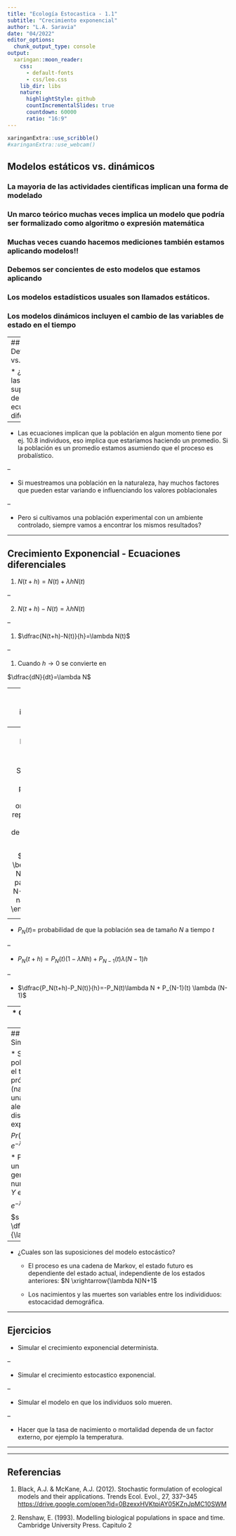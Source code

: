 ```yaml
---
title: "Ecología Estocastica - 1.1"
subtitle: "Crecimiento exponencial"
author: "L.A. Saravia"
date: "04/2022"
editor_options:
  chunk_output_type: console
output:
  xaringan::moon_reader:
    css:
      - default-fonts
      - css/leo.css
    lib_dir: libs
    nature:
      highlightStyle: github
      countIncrementalSlides: true
      countdown: 60000
      ratio: "16:9"
---
```


```r
xaringanExtra::use_scribble()
#xaringanExtra::use_webcam()
```

## Modelos estáticos vs. dinámicos


### La mayoria de las actividades científicas implican una forma de modelado

### Un marco teórico muchas veces implica un modelo que podría ser formalizado como algoritmo o expresión matemática

### Muchas veces cuando hacemos mediciones también estamos aplicando modelos!!

### Debemos ser concientes de esto modelos que estamos aplicando

### Los modelos estadísticos usuales son llamados estáticos.

### Los modelos dinámicos incluyen el cambio de las variables de estado en el tiempo 

---
## Deterministas vs. Estocásticos 

* ¿Cuales son las suposiciones de las ecuaciones diferenciales?

--

* Las ecuaciones implican que la población en algun momento tiene por ej. 10.8 individuos, eso implica que estaríamos haciendo un promedio. Si la población es un promedio estamos asumiendo que el proceso es probalístico. 

--

* Si muestreamos una población en la naturaleza, hay muchos factores que pueden estar variando e influenciando los valores poblacionales

--

* Pero si cultivamos una población experimental con un ambiente controlado, siempre vamos a encontrar los mismos resultados?

---

## Crecimiento Exponencial - Ecuaciones diferenciales

1.  $N(t+h)=N(t)+\lambda h N(t)$

--

2.  $N(t+h)-N(t)=\lambda h N(t)$

--

1.  $\dfrac{N(t+h)-N(t)}{h}=\lambda N(t)$

--

1.  Cuando $h \to 0$ se convierte en 

 $\dfrac{dN}{dt}=\lambda N$

--
1. Que se puede integrar por partes y da 

  $N(t)=N_0 e^{\lambda t}$
  
---
## Exponencial estocástico

* Supongamos que la probabilidad de que un organismo se reproduzca en un intervalo de tiempo h es $\lambda h$ 

$$N(t+h)=
\begin{cases}
N  & \text{no paso nada}\\
N-1  & \text{1 nacimiento}
\end{cases}$$

--

* $P_N(t)=$ probabilidad de que la población sea de tamaño $N$ a tiempo $t$

--

* $P_N(t+h)=P_N(t)(1-\lambda N h) + P_{N-1}(t) \lambda (N-1) h$

--

* $\dfrac{P_N(t+h)-P_N(t)}{h}=-P_N(t)\lambda N  + P_{N-1}(t) \lambda (N-1)$

--
* Cuando $h\to0$     
    
$$\dfrac{dP_N(t)}{dt}=-P_N(t)\lambda N  + P_{N-1}(t) \lambda (N-1)$$

* La solución es una distribución de probabilidades binomial negativa.

---
## Simulaciones 

* Si la población es $N$ el tiempo $S$ al próximo evento (nacimiento) es una variable aleatoria con distribución exponencial
  
    $Pr(S\geq s)=e^{-\lambda N s}$
    
* Para simular un valor de $s$ generamos un numero al azar $Y$ entre 0 y 1

    $e^{-\lambda N s}=Y$
    
    $s = -\dfrac{log_e(Y)}{\lambda N}$

--

* ¿Cuales son las suposiciones del modelo estocástico?

    * El proceso es una cadena de Markov, el estado futuro es dependiente del estado actual, independiente de los estados anteriores: $N \xrightarrow{\lambda N}N+1$
    
    * Los nacimientos y las muertes son variables entre los individiduos: estocacidad demográfica.

   

---

## Ejercicios


* Simular el crecimiento exponencial determinista.

--

* Simular el crecimiento estocastico exponencial.

--

* Simular el modelo en que los individuos solo mueren.

--

* Hacer que la tasa de nacimiento o mortalidad dependa de un factor externo, por ejemplo la temperatura.

---

---
## Referencias

1. Black, A.J. & McKane, A.J. (2012). Stochastic formulation of ecological models and their applications. Trends Ecol. Evol., 27, 337–345 <https://drive.google.com/open?id=0BzexxHVKtpiAY05KZnJpMC10SWM>

1. Renshaw, E. (1993). Modelling biological populations in space and time. Cambridge University Press. Capitulo 2


